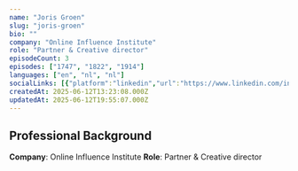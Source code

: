 ```yaml
---
name: "Joris Groen"
slug: "joris-groen"
bio: ""
company: "Online Influence Institute"
role: "Partner & Creative director"
episodeCount: 3
episodes: ["1747", "1822", "1914"]
languages: ["en", "nl", "nl"]
socialLinks: [{"platform":"linkedin","url":"https://www.linkedin.com/in/jorisgroen"}]
createdAt: 2025-06-12T13:23:08.000Z
updatedAt: 2025-06-12T19:55:07.000Z
---
```


## Professional Background

**Company**: Online Influence Institute
**Role**: Partner & Creative director
